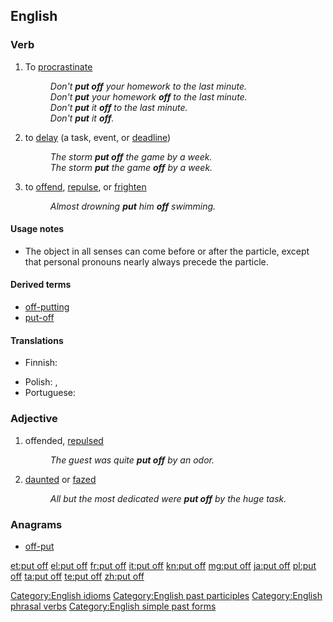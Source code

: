 ==English==

===Verb===
{{en-verb|inf=to [[put]] [[off]]|puts off|putting off|put off}}

# {{transitive}} To [[procrastinate]]
#: ''Don't '''put off''' your homework to the last minute.''
#: ''Don't '''put''' your homework '''off''' to the last minute.''
#: ''Don't '''put''' it '''off''' to the last minute.''
#: ''Don't '''put''' it '''off'''.''
# {{transitive}} to [[delay]] (a task, event, or [[deadline]])
#: ''The storm '''put off''' the game by a week.''
#: ''The storm '''put''' the game '''off''' by a week.''
# {{transitive}} to [[offend]], [[repulse]], or [[frighten]]
#: ''Almost drowning '''put''' him '''off''' swimming.''

====Usage notes====
* The object in all senses can come before or after the particle, except that personal pronouns nearly always precede the particle.

====Derived terms====
* [[off-putting]]
* [[put-off]] {{qualifier|noun}}

====Translations====
{{trans-top|to delay}}
* Finnish: {{t|fi|lykätä}}
{{trans-mid}}
* Polish: {{t|pl|przełożyć}}, {{t|pl|odłożyć}}
* Portuguese: {{t+|pt|adiar}}
{{trans-bottom}}

===Adjective===
{{en-adj|pos=[[put]] [[off]]}}

# offended, [[repulsed]]
#: ''The guest was quite '''put off''' by an odor.''
# [[daunted]] or [[fazed]]
#: ''All but the most dedicated were '''put off''' by the huge task.''

===Anagrams===
* [[off-put#English|off-put]]

[[Category:English idioms]]
[[Category:English past participles]]
[[Category:English phrasal verbs]]
[[Category:English simple past forms]]

[[et:put off]]
[[el:put off]]
[[fr:put off]]
[[it:put off]]
[[kn:put off]]
[[mg:put off]]
[[ja:put off]]
[[pl:put off]]
[[ta:put off]]
[[te:put off]]
[[zh:put off]]